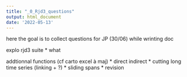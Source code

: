 ```yaml
---
title: "_0_Rjd3_questions"
output: html_document
date: '2022-05-13'
---
```


here the goal is to collect questions for JP (30/06) 
while wrinting doc 

explo rjd3 suite
* what 

addtionnal functions (cf carto excel à maj)
* direct indirect 
* cutting long time series (linking + ?)
* sliding spans 
* revision
